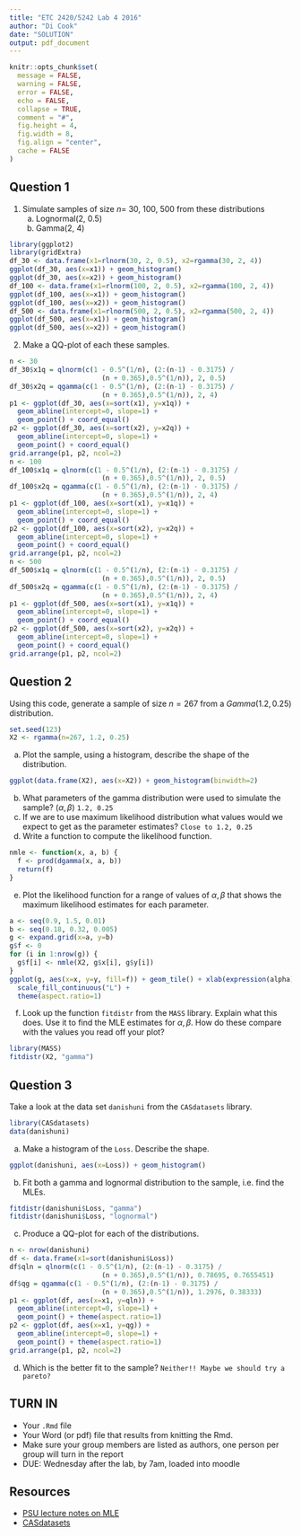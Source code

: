 ```yaml
---
title: "ETC 2420/5242 Lab 4 2016"
author: "Di Cook"
date: "SOLUTION"
output: pdf_document
---
```


```r
knitr::opts_chunk$set(
  message = FALSE,
  warning = FALSE,
  error = FALSE, 
  echo = FALSE, 
  collapse = TRUE,
  comment = "#",
  fig.height = 4,
  fig.width = 8,
  fig.align = "center",
  cache = FALSE
)
```


## Question 1

1. Simulate samples of size $n=$ 30, 100, 500 from these distributions
    a. Lognormal(2, 0.5)
    b. Gamma(2, 4)

```r
library(ggplot2)
library(gridExtra)
df_30 <- data.frame(x1=rlnorm(30, 2, 0.5), x2=rgamma(30, 2, 4))
ggplot(df_30, aes(x=x1)) + geom_histogram()
ggplot(df_30, aes(x=x2)) + geom_histogram()
df_100 <- data.frame(x1=rlnorm(100, 2, 0.5), x2=rgamma(100, 2, 4))
ggplot(df_100, aes(x=x1)) + geom_histogram()
ggplot(df_100, aes(x=x2)) + geom_histogram()
df_500 <- data.frame(x1=rlnorm(500, 2, 0.5), x2=rgamma(500, 2, 4))
ggplot(df_500, aes(x=x1)) + geom_histogram()
ggplot(df_500, aes(x=x2)) + geom_histogram()
```

2. Make a QQ-plot of each these samples. 

```r
n <- 30
df_30$x1q = qlnorm(c(1 - 0.5^(1/n), (2:(n-1) - 0.3175) / 
                       (n + 0.365),0.5^(1/n)), 2, 0.5) 
df_30$x2q = qgamma(c(1 - 0.5^(1/n), (2:(n-1) - 0.3175) / 
                       (n + 0.365),0.5^(1/n)), 2, 4) 
p1 <- ggplot(df_30, aes(x=sort(x1), y=x1q)) + 
  geom_abline(intercept=0, slope=1) +
  geom_point() + coord_equal()
p2 <- ggplot(df_30, aes(x=sort(x2), y=x2q)) + 
  geom_abline(intercept=0, slope=1) +
  geom_point() + coord_equal()
grid.arrange(p1, p2, ncol=2)
n <- 100
df_100$x1q = qlnorm(c(1 - 0.5^(1/n), (2:(n-1) - 0.3175) / 
                       (n + 0.365),0.5^(1/n)), 2, 0.5) 
df_100$x2q = qgamma(c(1 - 0.5^(1/n), (2:(n-1) - 0.3175) / 
                       (n + 0.365),0.5^(1/n)), 2, 4) 
p1 <- ggplot(df_100, aes(x=sort(x1), y=x1q)) + 
  geom_abline(intercept=0, slope=1) +
  geom_point() + coord_equal()
p2 <- ggplot(df_100, aes(x=sort(x2), y=x2q)) + 
  geom_abline(intercept=0, slope=1) +
  geom_point() + coord_equal()
grid.arrange(p1, p2, ncol=2)
n <- 500
df_500$x1q = qlnorm(c(1 - 0.5^(1/n), (2:(n-1) - 0.3175) / 
                       (n + 0.365),0.5^(1/n)), 2, 0.5) 
df_500$x2q = qgamma(c(1 - 0.5^(1/n), (2:(n-1) - 0.3175) / 
                       (n + 0.365),0.5^(1/n)), 2, 4) 
p1 <- ggplot(df_500, aes(x=sort(x1), y=x1q)) + 
  geom_abline(intercept=0, slope=1) +
  geom_point() + coord_equal()
p2 <- ggplot(df_500, aes(x=sort(x2), y=x2q)) + 
  geom_abline(intercept=0, slope=1) +
  geom_point() + coord_equal()
grid.arrange(p1, p2, ncol=2)
```

## Question 2

Using this code, generate a sample of size $n=267$ from a $Gamma(1.2, 0.25)$ distribution.

```r
set.seed(123)
X2 <- rgamma(n=267, 1.2, 0.25)
```

a. Plot the sample, using a histogram, describe the shape of the distribution.
```r
ggplot(data.frame(X2), aes(x=X2)) + geom_histogram(binwidth=2)
```
b. What parameters of the gamma distribution were used to simulate the sample? ($\alpha, \beta$) `1.2, 0.25`
c. If we are to use maximum likelihood distribution what values would we expect to get as the parameter estimates? `Close to 1.2, 0.25`
d. Write a function to compute the likelihood function. 
```r
nmle <- function(x, a, b) {
  f <- prod(dgamma(x, a, b))
  return(f)
}
```
e. Plot the likelihood function for a range of values of $\alpha, \beta$ that shows the maximum likelihood estimates for each parameter.
```r
a <- seq(0.9, 1.5, 0.01)
b <- seq(0.18, 0.32, 0.005)
g <- expand.grid(x=a, y=b)
g$f <- 0
for (i in 1:nrow(g)) {
  g$f[i] <- nmle(X2, g$x[i], g$y[i])
}
ggplot(g, aes(x=x, y=y, fill=f)) + geom_tile() + xlab(expression(alpha)) + ylab(expression(beta)) + theme_bw() + 
  scale_fill_continuous("L") +
  theme(aspect.ratio=1)
```
f. Look up the function `fitdistr` from the `MASS` library. Explain what this does. Use it to find the MLE estimates for $\alpha, \beta$. How do these compare with the values you read off your plot?
```r
library(MASS)
fitdistr(X2, "gamma")
```

## Question 3

Take a look at the data set `danishuni` from the `CASdatasets` library. 

```r
library(CASdatasets)
data(danishuni)
```

a. Make a histogram of the `Loss`. Describe the shape.
```r
ggplot(danishuni, aes(x=Loss)) + geom_histogram()
```
b. Fit both a gamma and lognormal distribution to the sample, i.e. find the MLEs.  
```r
fitdistr(danishuni$Loss, "gamma")
fitdistr(danishuni$Loss, "lognormal")
```
c. Produce a QQ-plot for each of the distributions. 
```r
n <- nrow(danishuni)
df <- data.frame(x1=sort(danishuni$Loss))
df$qln = qlnorm(c(1 - 0.5^(1/n), (2:(n-1) - 0.3175) / 
                       (n + 0.365),0.5^(1/n)), 0.78695, 0.7655451) 
df$qg = qgamma(c(1 - 0.5^(1/n), (2:(n-1) - 0.3175) / 
                       (n + 0.365),0.5^(1/n)), 1.2976, 0.38333) 
p1 <- ggplot(df, aes(x=x1, y=qln)) + 
  geom_abline(intercept=0, slope=1) +
  geom_point() + theme(aspect.ratio=1)
p2 <- ggplot(df, aes(x=x1, y=qg)) + 
  geom_abline(intercept=0, slope=1) +
  geom_point() + theme(aspect.ratio=1)
grid.arrange(p1, p2, ncol=2)
```
d. Which is the better fit to the sample? `Neither!! Maybe we should try a pareto?`

## TURN IN 

- Your `.Rmd` file
- Your Word (or pdf) file that results from knitting the Rmd.
- Make sure your group members are listed as authors, one person per group will turn in the report
- DUE: Wednesday after the lab, by 7am, loaded into moodle



## Resources


- [PSU lecture notes on MLE](https://onlinecourses.science.psu.edu/stat414/node/191)
- [CASdatasets](http://cas.uqam.ca)



